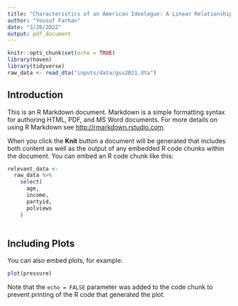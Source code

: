 ```yaml
---
title: "Characteristics of an American Ideologue: A Linear Relationship"
author: "Yousuf Farhan"
date: "3/20/2022"
output: pdf_document
---
```


```r
knitr::opts_chunk$set(echo = TRUE)
library(haven)
library(tidyverse)
raw_data <- read_dta("inputs/data/gss2021.dta")
```

```{=tex}
\begin{centering}
{\bf Abstract}
\\
The American General Social Survey 2021 sheds light on various societal benchmarks. This paper extrapolates on this data and demonstrates that an almost linear model can be formed between age, family income, level of educational attainment, political party affiliations and political views, providing a more focused yet holistic view on American political opinion. This nigh-linear relationship is sufficiently accurate to make predictions about how individuals with certain characteristics are likely to vote.
\end{centering}
```
## Introduction

This is an R Markdown document. Markdown is a simple formatting syntax for authoring HTML, PDF, and MS Word documents. For more details on using R Markdown see <http://rmarkdown.rstudio.com>.

When you click the **Knit** button a document will be generated that includes both content as well as the output of any embedded R code chunks within the document. You can embed an R code chunk like this:

```r
relevant_data <-
  raw_data %>%
    select(
      age,
      income,
      partyid,
      polviews
    )
    
```

## Including Plots

You can also embed plots, for example:

```r
plot(pressure)
```

Note that the `echo = FALSE` parameter was added to the code chunk to prevent printing of the R code that generated the plot.

